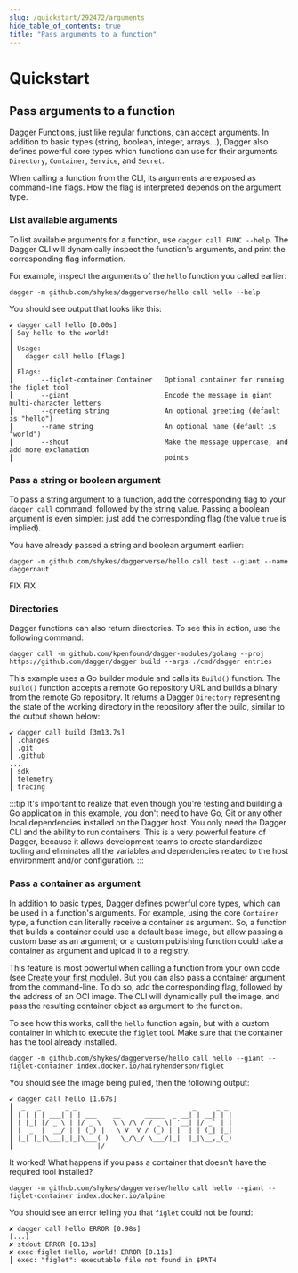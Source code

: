 ```yaml
---
slug: /quickstart/292472/arguments
hide_table_of_contents: true
title: "Pass arguments to a function"
---
```


# Quickstart

<PartialExperimentalDocs />

## Pass arguments to a function

Dagger Functions, just like regular functions, can accept arguments. In addition to basic types (string, boolean, integer, arrays...), Dagger also defines powerful core types which functions can use for their arguments: `Directory`, `Container`, `Service`, and `Secret`.

When calling a function from the CLI, its arguments are exposed as command-line flags. How the flag is interpreted depends on the argument type.

### List available arguments

To list available arguments for a function, use `dagger call FUNC --help`. The Dagger CLI will dynamically inspect the function's arguments, and print the corresponding flag information.

For example, inspect the arguments of the `hello` function you called earlier:

```shell
dagger -m github.com/shykes/daggerverse/hello call hello --help
```

You should see output that looks like this:

```shell
✔ dagger call hello [0.00s]
┃ Say hello to the world!
┃
┃ Usage:
┃   dagger call hello [flags]
┃
┃ Flags:
┃       --figlet-container Container   Optional container for running the figlet tool
┃       --giant                        Encode the message in giant multi-character letters
┃       --greeting string              An optional greeting (default is "hello")
┃       --name string                  An optional name (default is "world")
┃       --shout                        Make the message uppercase, and add more exclamation
┃                                      points
```

### Pass a string or boolean argument

To pass a string argument to a function, add the corresponding flag to your `dagger call` command, followed by the string value. Passing a boolean argument is even simpler: just add the corresponding flag (the value `true` is implied).

You have already passed a string and boolean argument earlier:

```shell
dagger -m github.com/shykes/daggerverse/hello call test --giant --name daggernaut
```

FIX FIX
### Directories

Dagger functions can also return directories. To see this in action, use the following command:

```shell
dagger call -m github.com/kpenfound/dagger-modules/golang --proj https://github.com/dagger/dagger build --args ./cmd/dagger entries
```

This example uses a Go builder module and calls its `Build()` function. The `Build()` function accepts a remote Go repository URL and builds a binary from the remote Go repository. It returns a Dagger `Directory` representing the state of the working directory in the repository after the build, similar to the output shown below:

```
✔ dagger call build [3m13.7s]
┃ .changes
┃ .git
┃ .github
...
┃ sdk
┃ telemetry
┃ tracing
```

:::tip
It's important to realize that even though you're testing and building a Go application in this example, you don't need to have Go, Git or any other local dependencies installed on the Dagger host. You only need the Dagger CLI and the ability to run containers. This is a very powerful feature of Dagger, because it allows development teams to create standardized tooling and eliminates all the variables and dependencies related to the host environment and/or configuration.
:::

### Pass a container as argument

In addition to basic types, Dagger defines powerful core types, which can be used in a function's arguments. For example, using the core `Container` type, a function can literally receive a container as argument. So, a function that builds a container could use a default base image, but allow passing a custom base as an argument; or a custom publishing function could take a container as argument and upload it to a registry.

This feature is most powerful when calling a function from your own code (see [Create your first module](/428201/custom-modules/)). But you can also pass a container argument from the command-line. To do so, add the corresponding flag, followed by the address of an OCI image. The CLI will dynamically pull the image, and pass the resulting container object as argument to the function.

To see how this works, call the `hello` function again, but with a custom container in which to execute the `figlet` tool. Make sure that the container has the tool already installed.

```shell
dagger -m github.com/shykes/daggerverse/hello call hello --giant --figlet-container index.docker.io/hairyhenderson/figlet
```

You should see the image being pulled, then the following output:

```shell
✔ dagger call hello [1.67s]
┃  _   _      _ _                             _     _ _
┃ | | | | ___| | | ___    __      _____  _ __| | __| | |
┃ | |_| |/ _ \ | |/ _ \   \ \ /\ / / _ \| '__| |/ _` | |
┃ |  _  |  __/ | | (_) |   \ V  V / (_) | |  | | (_| |_|
┃ |_| |_|\___|_|_|\___( )   \_/\_/ \___/|_|  |_|\__,_(_)
┃                     |/
```

It worked! What happens if you pass a container that doesn't have the required tool installed?

```shell
dagger -m github.com/shykes/daggerverse/hello call hello --giant --figlet-container index.docker.io/alpine
```

You should see an error telling you that `figlet` could not be found:

```shell
✘ dagger call hello ERROR [0.98s]
[...]
✘ stdout ERROR [0.13s]
✘ exec figlet Hello, world! ERROR [0.11s]
┃ exec: "figlet": executable file not found in $PATH
```
